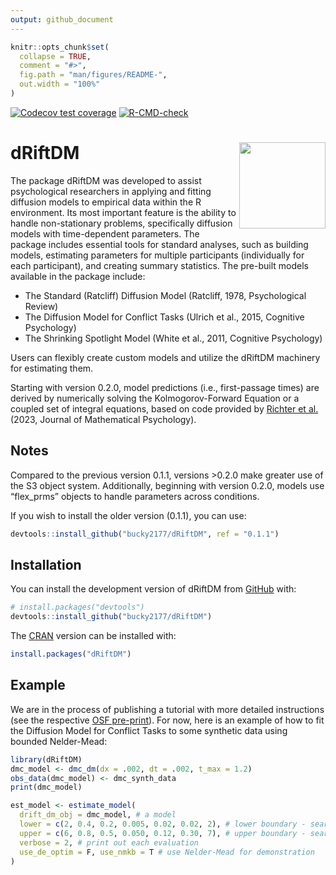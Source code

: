 ```yaml
---
output: github_document
---
```



```r
knitr::opts_chunk$set(
  collapse = TRUE,
  comment = "#>",
  fig.path = "man/figures/README-",
  out.width = "100%"
)
```

<!-- badges: start -->
[![Codecov test coverage](https://codecov.io/gh/bucky2177/dRiftDM/graph/badge.svg)](https://app.codecov.io/gh/bucky2177/dRiftDM)
[![R-CMD-check](https://github.com/bucky2177/dRiftDM/actions/workflows/R-CMD-check.yaml/badge.svg)](https://github.com/bucky2177/dRiftDM/actions/workflows/R-CMD-check.yaml)
<!-- badges: end -->

# dRiftDM <img src="man/figures/logo.png" align="right" height="138" alt="" />


The package dRiftDM was developed to assist psychological researchers in applying and fitting diffusion models to empirical data within the R environment. Its most important feature is the ability to handle non-stationary problems, specifically diffusion models with time-dependent parameters. The package includes essential tools for standard analyses, such as building models, estimating parameters for multiple participants (individually for each participant), and creating summary statistics. The pre-built models available in the package include:

- The Standard (Ratcliff) Diffusion Model (Ratcliff, 1978, Psychological Review)
- The Diffusion Model for Conflict Tasks (Ulrich et al., 2015, Cognitive Psychology)
- The Shrinking Spotlight Model  (White et al., 2011, Cognitive Psychology)

Users can flexibly create custom models and utilize the dRiftDM machinery for estimating them.

Starting with version 0.2.0, model predictions (i.e., first-passage times) are derived by numerically solving the Kolmogorov-Forward Equation or a coupled set of integral equations, based on code provided by [Richter et al.](https://doi.org/10.1016/j.jmp.2023.102756) (2023, Journal of Mathematical Psychology).


## Notes

Compared to the previous version 0.1.1, versions >0.2.0 make greater use of the S3 object system. Additionally, beginning with version 0.2.0, models use "flex_prms" objects to handle parameters across conditions.

If you wish to install the older version (0.1.1), you can use:

```r
devtools::install_github("bucky2177/dRiftDM", ref = "0.1.1")
```

## Installation

You can install the development version of dRiftDM from [GitHub](https://github.com/) with:

```r
# install.packages("devtools")
devtools::install_github("bucky2177/dRiftDM")
```

The [CRAN](https://cran.r-project.org/) version can be installed with:

```r
install.packages("dRiftDM")
```

## Example

We are in the process of publishing a tutorial with more detailed instructions (see the respective [OSF pre-print](https://osf.io/preprints/osf/3t2vf)). For now, here is an example of how to fit the Diffusion Model for Conflict Tasks to some synthetic data using bounded Nelder-Mead:

```r
library(dRiftDM)
dmc_model <- dmc_dm(dx = .002, dt = .002, t_max = 1.2)
obs_data(dmc_model) <- dmc_synth_data
print(dmc_model)
```

```r
est_model <- estimate_model(
  drift_dm_obj = dmc_model, # a model
  lower = c(2, 0.4, 0.2, 0.005, 0.02, 0.02, 2), # lower boundary - search space
  upper = c(6, 0.8, 0.5, 0.050, 0.12, 0.30, 7), # upper boundary - search space
  verbose = 2, # print out each evaluation
  use_de_optim = F, use_nmkb = T # use Nelder-Mead for demonstration
)
```


